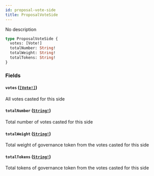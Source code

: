 ```yaml
---
id: proposal-vote-side
title: ProposalVoteSide
---
```


No description

```graphql
type ProposalVoteSide {
  votes: [Vote!]
  totalNumber: String!
  totalWeight: String!
  totalTokens: String!
}
```

### Fields

#### `votes` ([`[Vote!]`](/docs/graphql/objects/vote))

All votes casted for this side

#### `totalNumber` ([`String!`](/docs/graphql/scalars/string))

Total number of votes casted for this side

#### `totalWeight` ([`String!`](/docs/graphql/scalars/string))

Total weight of governance token from the votes casted for this side

#### `totalTokens` ([`String!`](/docs/graphql/scalars/string))

Total tokens of governance token from the votes casted for this side
